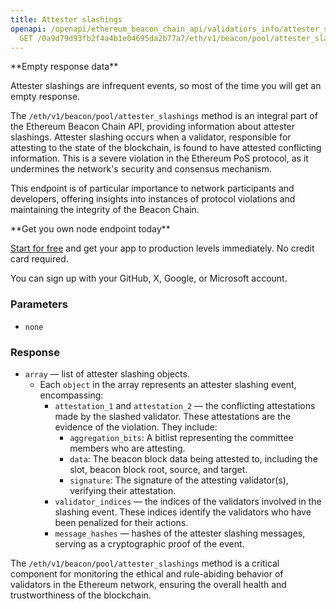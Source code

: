 ---
title: Attester slashings
openapi: /openapi/ethereum_beacon_chain_api/validatiors_info/attester_slashings.json
  GET /0a9d79d93fb2f4a4b1e04695da2b77a7/eth/v1/beacon/pool/attester_slashings
---

<Note>
**Empty response data**

Attester slashings are infrequent events, so most of the time you will get an empty response.
</Note>


The `/eth/v1/beacon/pool/attester_slashings` method is an integral part of the Ethereum Beacon Chain API, providing information about attester slashings. Attester slashing occurs when a validator, responsible for attesting to the state of the blockchain, is found to have attested conflicting information. This is a severe violation in the Ethereum PoS protocol, as it undermines the network's security and consensus mechanism.

This endpoint is of particular importance to network participants and developers, offering insights into instances of protocol violations and maintaining the integrity of the Beacon Chain.

<Check>
**Get you own node endpoint today**

[Start for free](https://console.chainstack.com/) and get your app to production levels immediately. No credit card required.

You can sign up with your GitHub, X, Google, or Microsoft account.
</Check>


### Parameters

* `none`

### Response

* `array` — list of attester slashing objects.
  + Each `object` in the array represents an attester slashing event, encompassing:
    - `attestation_1` and `attestation_2` — the conflicting attestations made by the slashed validator. These attestations are the evidence of the violation. They include:
      * `aggregation_bits`: A bitlist representing the committee members who are attesting.
      * `data`: The beacon block data being attested to, including the slot, beacon block root, source, and target.
      * `signature`: The signature of the attesting validator(s), verifying their attestation.
    - `validator_indices` — the indices of the validators involved in the slashing event. These indices identify the validators who have been penalized for their actions.
    - `message_hashes` — hashes of the attester slashing messages, serving as a cryptographic proof of the event.

The `/eth/v1/beacon/pool/attester_slashings` method is a critical component for monitoring the ethical and rule-abiding behavior of validators in the Ethereum network, ensuring the overall health and trustworthiness of the blockchain.